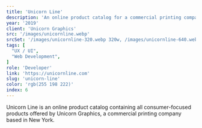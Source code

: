 ```yaml
---
title: 'Unicorn Line'
description: 'An online product catalog for a commercial printing company.'
year: '2019'
client: 'Unicorn Graphics'
src: '/images/unicornline.webp'
srcSet: '/images/unicornline-320.webp 320w, /images/unicornline-640.webp 640w, /images/unicornline-1024.webp 1024w,'
tags: [
  "UX / UI",
  "Web Development",
]
role: 'Developer'
link: 'https://unicornline.com'
slug: 'unicorn-line'
color: 'rgb(255 198 222)'
index: 6
---
```

Unicorn Line is an online product catalog containing all consumer-focused products offered by Unicorn Graphics, a commercial printing company based in New York.